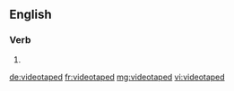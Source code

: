 ==English==

===Verb===
{{head|en}}

# {{en-past of|videotape}}

[[de:videotaped]]
[[fr:videotaped]]
[[mg:videotaped]]
[[vi:videotaped]]